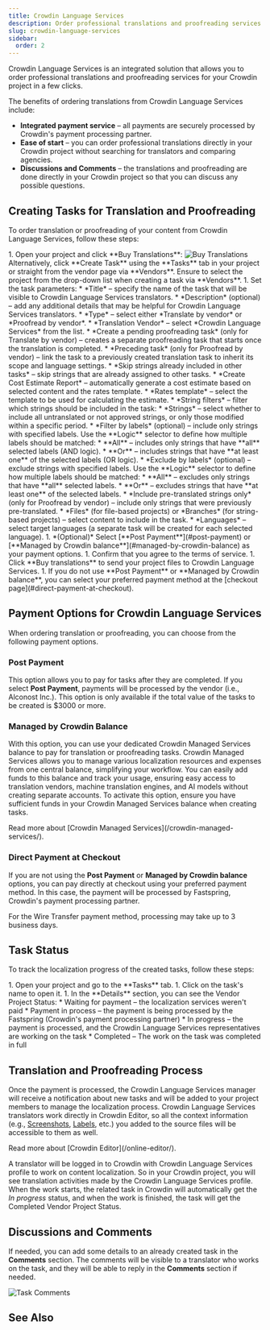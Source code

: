 ```yaml
---
title: Crowdin Language Services
description: Order professional translations and proofreading services
slug: crowdin-language-services
sidebar:
  order: 2
---
```



Crowdin Language Services is an integrated solution that allows you to order professional translations and proofreading services for your Crowdin project in a few clicks.

The benefits of ordering translations from Crowdin Language Services include:

* **Integrated payment service** &ndash; all payments are securely processed by Crowdin's payment processing partner.
* **Ease of start** &ndash; you can order professional translations directly in your Crowdin project without searching for translators and comparing agencies.
* **Discussions and Comments** &ndash; the translations and proofreading are done directly in your Crowdin project so that you can discuss any possible questions.

## Creating Tasks for Translation and Proofreading

To order translation or proofreading of your content from Crowdin Language Services, follow these steps:

<Steps>
  1. Open your project and click **Buy Translations**: <Image src={clsBuyTranslations} alt="Buy Translations" /><br/>
      Alternatively, click **Create Task** using the **Tasks** tab in your project or straight from the vendor page via **Vendors**. Ensure to select the project from the drop-down list when creating a task via **Vendors**.
  1. Set the task parameters:
      * *Title* &ndash; specify the name of the task that will be visible to Crowdin Language Services translators.
      * *Description* (optional) &ndash; add any additional details that may be helpful for Crowdin Language Services translators.
      * *Type* &ndash; select either *Translate by vendor* or *Proofread by vendor*.
      * *Translation Vendor* &ndash; select *Crowdin Language Services* from the list.
      * *Create a pending proofreading task* (only for Translate by vendor) &ndash; creates a separate proofreading task that starts once the translation is completed.
      * *Preceding task* (only for Proofread by vendor) &ndash; link the task to a previously created translation task to inherit its scope and language settings.
      * *Skip strings already included in other tasks* &ndash; skip strings that are already assigned to other tasks.
      * *Create Cost Estimate Report* &ndash; automatically generate a cost estimate based on selected content and the rates template.
        * *Rates template* &ndash; select the template to be used for calculating the estimate.
      * *String filters* &ndash; filter which strings should be included in the task:
        * *Strings* &ndash; select whether to include all untranslated or not approved strings, or only those modified within a specific period.
        * *Filter by labels* (optional) &ndash; include only strings with specified labels. Use the **Logic** selector to define how multiple labels should be matched:
          * **All** &ndash; includes only strings that have **all** selected labels (AND logic).
          * **Or** &ndash; includes strings that have **at least one** of the selected labels (OR logic).
        * *Exclude by labels* (optional) &ndash; exclude strings with specified labels. Use the **Logic** selector to define how multiple labels should be matched:
          * **All** &ndash; excludes only strings that have **all** selected labels.
          * **Or** &ndash; excludes strings that have **at least one** of the selected labels.
        * *Include pre-translated strings only* (only for Proofread by vendor) &ndash; include only strings that were previously pre-translated.
      * *Files* (for file-based projects) or *Branches* (for string-based projects) &ndash; select content to include in the task.
      * *Languages* &ndash; select target languages (a separate task will be created for each selected language).
  1. *(Optional)* Select [**Post Payment**](#post-payment) or [**Managed by Crowdin balance**](#managed-by-crowdin-balance) as your payment options.
  1. Confirm that you agree to the terms of service.
  1. Click **Buy translations** to send your project files to Crowdin Language Services.
  1. If you do not use **Post Payment** or **Managed by Crowdin balance**, you can select your preferred payment method at the [checkout page](#direct-payment-at-checkout).
</Steps>

## Payment Options for Crowdin Language Services

When ordering translation or proofreading, you can choose from the following payment options.

### Post Payment

This option allows you to pay for tasks after they are completed. If you select **Post Payment**, payments will be processed by the vendor (i.e., Alconost Inc.). This option is only available if the total value of the tasks to be created is $3000 or more.

### Managed by Crowdin Balance

With this option, you can use your dedicated Crowdin Managed Services balance to pay for translation or proofreading tasks. Crowdin Managed Services allows you to manage various localization resources and expenses from one central balance, simplifying your workflow. You can easily add funds to this balance and track your usage, ensuring easy access to translation vendors, machine translation engines, and AI models without creating separate accounts. To activate this option, ensure you have sufficient funds in your Crowdin Managed Services balance when creating tasks.

<ReadMore>
  Read more about [Crowdin Managed Services](/crowdin-managed-services/).
</ReadMore>

### Direct Payment at Checkout

If you are not using the **Post Payment** or **Managed by Crowdin balance** options, you can pay directly at checkout using your preferred payment method. In this case, the payment will be processed by Fastspring, Crowdin's payment processing partner.

<Aside type="caution">
  For the Wire Transfer payment method, processing may take up to 3 business days.
</Aside>

## Task Status

To track the localization progress of the created tasks, follow these steps:

<Steps>
1. Open your project and go to the **Tasks** tab.
1. Click on the task's name to open it.
1. In the **Details** section, you can see the Vendor Project Status:
    * Waiting for payment &ndash; the localization services weren't paid
    * Payment in process &ndash; the payment is being processed by the Fastspring (Crowdin's payment processing partner)
    * In progress &ndash; the payment is processed, and the Crowdin Language Services representatives are working on the task
    * Completed &ndash; The work on the task was completed in full
</Steps>

## Translation and Proofreading Process

Once the payment is processed, the Crowdin Language Services manager will receive a notification about new tasks and will be added to your project members to manage the localization process.
Crowdin Language Services translators work directly in Crowdin Editor, so all the context information (e.g., [Screenshots](/screenshots/), [Labels](/project-settings/labels/), etc.) you added to the source files will be accessible to them as well.

<ReadMore>
  Read more about [Crowdin Editor](/online-editor/).
</ReadMore>

A translator will be logged in to Crowdin with Crowdin Language Services profile to work on content localization. So in your Crowdin project, you will see translation activities made by the Crowdin Language Services profile. When the work starts, the related task in Crowdin will automatically get the *In progress* status, and when the work is finished, the task will get the Completed Vendor Project Status.

## Discussions and Comments

If needed, you can add some details to an already created task in the **Comments** section. The comments will be visible to a translator who works on the task, and they will be able to reply in the **Comments** section if needed.

<Image src={clsTaskComments} alt="Task Comments" />

## See Also

<CardGrid>
  <LinkCard
    title="Tasks"
    description="Create and assign tasks for translating or proofreading content."
    href="/tasks/"
  />
  <LinkCard
    title="Ordering Professional Translations"
    description="Order professional translations from vendors directly in Crowdin."
    href="/ordering-professional-translations/"
  />
</CardGrid>

